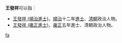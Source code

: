 '''王發祥'''可以指：
* [[王發祥_(順治進士)|王發祥 (順治進士)]]，[[順治|順治]]十二年[[進士|進士]]、[[清朝|清朝]]政治人物。
* [[王發祥_(雍正進士)|王發祥 (雍正進士)]]，[[雍正|雍正]]五年進士、清朝政治人物。
{{disambig}}

[[Category:三字王姓人名消歧义|fa]]
